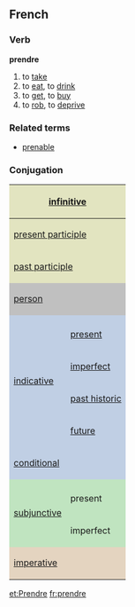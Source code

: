 ==French==
===Verb===
'''prendre'''

# to [[take]]
# to [[eat]], to [[drink]]
# to [[get]], to [[buy]]
# to [[rob]], to [[deprive]]

===Related terms===
*[[prenable]]

===Conjugation===

<center>
{| style="background:#F0F0F0"

|-
! colspan="3" style="background:#e2e4c0" | [[infinitive]]
| colspan="5" | prendre

|-
! colspan="3" style="background:#e2e4c0" | [[present participle]]
| colspan="5" | [[prenant]]

|-
! colspan="3" style="background:#e2e4c0" | [[past participle]]
| colspan="5" | [[pris]]

|-
! colspan="2" rowspan="2" style="background:#C0C0C0" | [[person]]
! colspan="3" style="background:#C0C0C0" | singular
! colspan="3" style="background:#C0C0C0" | plural

|-
! style="background:#C0C0C0;width:12.5%" | first
! style="background:#C0C0C0;width:12.5%" | second
! style="background:#C0C0C0;width:12.5%" | third
! style="background:#C0C0C0;width:12.5%" | first
! style="background:#C0C0C0;width:12.5%" | second
! style="background:#C0C0C0;width:12.5%" | third

|-
! style="background:#c0cfe4" rowspan="5"| [[indicative]]
! style="background:#c0cfe4" |
! style="background:#c0cfe4" | je
! style="background:#c0cfe4" | tu
! style="background:#c0cfe4" | il
! style="background:#c0cfe4" | nous
! style="background:#c0cfe4" | vous
! style="background:#c0cfe4" | ils

|-
! style="height:3em;background:#c0cfe4" | [[present tense|present]]
| prends
| prends
| prend
| prenons
| prenez
| prennent

|-
! style="height:3em;background:#c0cfe4" | [[imperfect tense|imperfect]]
| prenais
| prenais
| prenait
| prenions
| preniez
| prenaient

|-
! style="height:3em;background:#c0cfe4" | [[past historic]]
| pris
| pris
| prit
| prîmes
| prîtes
| prîrent

|-
! style="height:3em;background:#c0cfe4" | [[future tense|future]]
| prendrai
| prendras
| prendra
| prendrons
| prendrez
| prendront

|-
! colspan="2" style="height:3em;background:#c0cfe4" | [[conditional]]
| prendrais
| prendrais
| prendrait
| prendrions
| prendriez
| prendraient

|-
! style="background:#c0e4c0" rowspan="3" | [[subjunctive]]
! style="background:#c0e4c0" | 
! style="background:#c0e4c0" | que je
! style="background:#c0e4c0" | que tu
! style="background:#c0e4c0" | qu'il
! style="background:#c0e4c0" | que nous
! style="background:#c0e4c0" | que vous
! style="background:#c0e4c0" | qu'ils

|-
! style="height:3em;background:#c0e4c0" | present
| prenne
| prennes
| prenne
| prenions
| preniez
| prennent

|-
! style="height:3em;background:#c0e4c0" rowspan="1" | imperfect
| prisse
| prisses
| prît
| prissions
| prissiez
| prissent

|-
! colspan="2" rowspan="2" style="height:3em;background:#e4d4c0" | [[imperative]]
! style="background:#e4d4c0" | -
! style="background:#e4d4c0" | tu
! style="background:#e4d4c0" | -
! style="background:#e4d4c0" | nous
! style="background:#e4d4c0" | vous
! style="background:#e4d4c0" | -

|-
|
| prends
| 
| prenons
| prenez
| 

|}
</center>

[[et:Prendre]]
[[fr:prendre]]